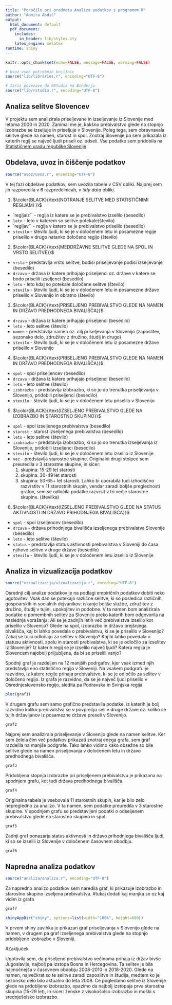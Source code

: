 ```yaml
---
title: "Poročilo pri predmetu Analiza podatkov s programom R"
author: "Admira Abdić"
output:
  html_document: default
  pdf_document:
    includes:
      in_header: lib/styles.sty
    latex_engine: xelatex
runtime: shiny
---
```


```r
knitr::opts_chunk$set(echo=FALSE, message=FALSE, warning=FALSE)

# Uvoz vseh potrebnih knjižnic
source("lib/libraries.r", encoding="UTF-8")
```


```r
# Izris povezave do RStudia na Binderju
source("lib/rstudio.r", encoding="UTF-8")
```


## Analiza selitve Slovencev
V projektu sem analizirala priseljevane in izseljevanje iz Slovenije med letoma 2000 in 2020.
Zanimal me je, kakšno prebivalstvo glede na stopnjo izobrazbe se izseljuje in priseljuje v Slovenijo. Poleg tega, sem obravnavala selitve glede na namen, starost in spol.
Znotraj Slovenije pa sem prikazala iz katerih regij se največ ljudi priseli oz. odseli.
Vse podatke sem pridobila na [Statističnem uradu republike Slovenije](https://www.stat.si/StatWeb/).



## Obdelava, uvoz in čiščenje podatkov

```r
source("uvoz/uvoz.r", encoding="UTF-8")
```

V tej fazi obdelave podatkov, sem uvozila tabele v CSV obliki. Najprej sem jih razporedila v 6 razpredelnicah, v *tidy data* obliki.

1. $\color{BLACK}{\text{NOTRANJE SELITVE MED STATISTIČNIMI REGIJAMI }}$ 

  - `regijaiz`` - regija iz katere se je prebivalstvo izselilo (besedilo)
  - `leto` - leto v katerem so selitve potekale(število)
  - `regijav`` - regija v katero se je prebivalstvo priselilo (besedilo)
  - `stevilo` - število ljudi, ki se je v določenem letu in posamezne regije priselilo v drugo natanko določeno         regijo (število)
  
  
2. $\color{BLACK}{\text{MEDDRŽAVNE SELITVE GLEDE NA SPOL IN VRSTO SELITVE}}$ 

  - `vrsta` - predstavlja vrsto selitve, bodisi priseljevanje podisi izseljevanje (besedilo)
  - `drzava` - država iz katere prihajajo priseljenci oz. države v katere se bodo priselili izseljenci (besedilo)
  - `leto` - leto kdaj so potekale določene selitve (število)
  - `stevilo` - število ljudi, ki se je v določenem letu in posamezne države priselilo v Slovenijo in obratno           (število)
  
  
3. $\color{BLACK}{\text{PRISELJENO PREBIVALSTVO GLEDE NA NAMEN IN DRŽAVO PREDHODNEGA BIVALIŠČA}}$ 

  - `drzava` - država iz katere prihajajo priseljenci (besedilo)
  - `leto` - leto selitve (število)
  - `namen` - predstavlja namen oz. cilj priseljevanja v Slovenijo (zaposlitev, sezonsko delo, združitev z družino,     študij in drugo)
  - `stevilo` - število ljudi, ki se je v določenem letu iz posamezne države priselilo v Slovenijo
  
  
4. $\color{BLACK}{\text{PRISELJENO PREBIVALSTVO GLEDE NA NAMEN IN DRŽAVO PREDHODNEGA BIVALIŠČA}}$ 

  - `spol`  - spol priseljencev (besedilo)
  - `drzava` - država iz katere prihajajo priseljenci (besedilo)
  - `leto` - leto selitve (število)
  - `izobrazba` - predstavlja izobrazbo, ki so jo do trenutka priseljevanja v Slovenijo, pridobili priseljenci          (besedilo)
  - `stevilo` - število ljudi, ki se je v določenem letu priselilo v Slovenijo
  
5. $\color{BLACK}{\text{IZSELJENO PREBIVALSTVO GLEDE NA IZOBRAZBO IN STAROSTNO SKUPINO}}$ 

  - `spol`  - spol izseljenega prebivalstva (besedilo)
  - `starost` - starost izseljenega prebivalstva (besedilo)
  - `leto` - leto selitve (število)
  - `izobrazba` - predstavlja izobrazbo, ki so jo do trenutka izseljevanja iz Slovenije, pridobili izseljenci          (besedilo)
  - `stevilo` - število ljudi, ki se je v določenem letu izselilo iz Slovenije
  - `vec` - predstavlja starostne skupine. Originalni drugi stolpec sem preuredila v 3 starostne skupine, in            sicer:
      1. skupina: 15-29 let starosti
      2. skupina: 30-49 let starosti
      3. skupina: 50-65+ let starosti.
      Lahko bi uporabila tudi izhodiščno razvrstitv v 11 starostnih skupin, vendar zaradi boljše preglednosti           grafov, sem se odločila podatke razvrsit v tri večje starostne skupine. (številka)
      
      
6. $\color{BLACK}{\text{IZSELJENO PREBIVALSTVO GLEDE NA STATUS AKTIVNOSTI IN DRŽAVO PRIHODNJEGA BIVALIŠČA}}$ 

  - `spol`  - spol izseljencev (besedilo)
  - `drzava` - država prihodnjega bivališča izseljenega prebivalstva Slovenije (besedilo)
  - `leto` - leto selitve (število)
  - `status` - predstavlja status aktivnosti prebivalstva v Sloveniji do časa njihove selitve v druge države            (besedilo)
  - `stevilo` - število ljudi, ki se je v določenem letu izselilo iz Slovenije


  
## Analiza in vizualizacija podatkov
 
```r
source("vizualizacija/vizualizacija.r", encoding="UTF-8")
```

Osrednji cilj analize podatkov je na podlagi empiričnih podatkov dobiti neko ugotovitev. Vsak dan se potekajo različne selitve, ki so posledica različnih gospoarskih in socialnih dejvanikov: iskanje boljše službe, združitev z družino, študij v tujini, upokojitev in podobne. 
V ta namen bom analizirala podatke o pomembnih selitev za Slovenijo preko katerih bom odgovorila na naslednja vprašanja:
Ali se je zadnjih letih več prebivalstva izselilo kot priselilo v Slovenijo? Glede na spol, izobrazbo in državo prejšnjega bivališča, kaj bi lahko povedala o prebivalstvu, ki se je priselilo v Slovenijo? Zakaj se  tujci odločajo za selitev v Slovenijo? Kaj bi lahko povedala o statusu aktivnosti, spolu in starosti prebivalstva, ki se je odločilo za izselitev iz Slovenije? Iz katerih regij se je izselilo največ ljudi? Katera regija je Slovencem najobolj priljubljena, da bi se priselili vanjo?


Spodnji graf je razdeljen na 12 manjših podrgafov, kjer vsak izmed njih predstavlja eno statistično regijo v Sloveniji. Na vsakem podgrafu je razvidno, iz katere regije prihaja prebivalstvo, ki se je odločilo za selitev v določeno regijo. Iz grafa je razvidno, da se je največ ljudi priselilo v Osrednjeslovensko regijo, sledita pa Podravska in Svinjska regija. 

```r
plot(graf1)
```

V drugem grafu sem samo grafično predstavila podatke, iz katerih je bolj razvidno koliko prebivalstva se v povprečju seli v druge države oz. koliko se tujih državljanov iz posamezne države preseli v Slovenijo.

```r
graf2
```

Najprej sem analizirala priseljevanje v Slovenijo glede na namen selitve. Ker sem želela čim več podatkov prikazati znotraj enega grafa, sem graf razdelila na manjše podgrafe. Tako lahko vidimo kako obsežne so bile selitve glede na namen priseljevanja v določenem letu in državo predhodnega bivališča.

```r
graf3
```

Pridobljena stopnja izobrazbe pri priseljenem prebivalstvu je prikazana na spodnjem grafu, kot tudi država predhodnega bivališča. 
```r
graf4
```

Originalna tabela je vsebovala 11 starostnih skupin, kar je bilo zelo nepregledno za analizo. V ta namen, sem podatke preuredila v 3 starostne skupine. V spodnjem grafu so predstavljeni podatki o odseljenem prebivalstvu glede na starostno skupino in spol.

```r
graf5
```

Zadnji graf ponazarja status aktivnosti in državo prihodnjega bivališča ljudi, ki so se izselili iz Slovenije v določenem časovnem obodbju.

```r
graf6
```


## Napredna analiza podatkov

```r
source("analiza/analiza.r", encoding="UTF-8")
```
Za napredno analizo podatkov sem naredila graf, ki prikazuje izobrazbo in starostno skupino izseljena prebivalstva. 
#tukaj dodati kaj manjka se oz kaj vidim iz grafa

```r
graf7
```


```r
shinyAppDir("shiny", options=list(width="100%", height=600))
```

V prvem shiny zavihku je prikazan graf priseljevanja v Slovenijo glede na namen,
v drugem pa graf izseljenega prebivalstva glede na stopnjo pridobljene izobrazbe v Sloveniji.

#Zaključek

Ugotovila sem, da priseljeno prebivalstvo večinoma prihaja iz držav bivše Jugoslavije, najbolj pa izstopa Bosna in Hercegovina. Ta selitev je bila najmočnejša v časovnem obdobju 2008-2010 in 2018-2020. Glede na namen, največkrat so te selitve zaradi zaposlitve in študija, medtem ko je sezonsko delo bilo aktualno do leta 2008. 
Če pogledamo selitve iz Slovenije glede na prdobljeno izobrazbo, opazimo da najbolj izstopaja prva starostna skupina (15-29 let), in sicer: ženske z visokošolso izobrazbo in moški s srednješolsko izobrazbo.